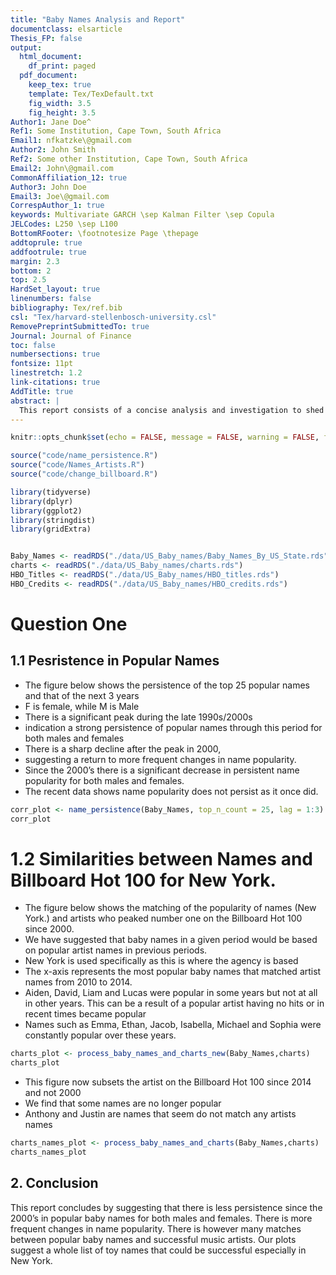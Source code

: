 ```yaml
---
title: "Baby Names Analysis and Report"
documentclass: elsarticle
Thesis_FP: false
output:
  html_document:
    df_print: paged
  pdf_document:
    keep_tex: true
    template: Tex/TexDefault.txt
    fig_width: 3.5
    fig_height: 3.5
Author1: Jane Doe^
Ref1: Some Institution, Cape Town, South Africa
Email1: nfkatzke\@gmail.com
Author2: John Smith
Ref2: Some other Institution, Cape Town, South Africa
Email2: John\@gmail.com
CommonAffiliation_12: true
Author3: John Doe
Email3: Joe\@gmail.com
CorrespAuthor_1: true
keywords: Multivariate GARCH \sep Kalman Filter \sep Copula
JELCodes: L250 \sep L100
BottomRFooter: \footnotesize Page \thepage
addtoprule: true
addfootrule: true
margin: 2.3
bottom: 2
top: 2.5
HardSet_layout: true
linenumbers: false
bibliography: Tex/ref.bib
csl: "Tex/harvard-stellenbosch-university.csl"
RemovePreprintSubmittedTo: true
Journal: Journal of Finance
toc: false
numbersections: true
fontsize: 11pt
linestretch: 1.2
link-citations: true
AddTitle: true
abstract: |
  This report consists of a concise analysis and investigation to shed light on the factors affecting baby names. This is specficially done for a New York based kids' toy design agency.
---
```




```r
knitr::opts_chunk$set(echo = FALSE, message = FALSE, warning = FALSE, fig.width = 6, fig.height = 5, fig.pos="H", fig.pos = 'H')

source("code/name_persistence.R")
source("code/Names_Artists.R")
source("code/change_billboard.R")


```

```r
library(tidyverse)
library(dplyr)
library(ggplot2)
library(stringdist)
library(gridExtra)


Baby_Names <- readRDS("./data/US_Baby_names/Baby_Names_By_US_State.rds")
charts <- readRDS("./data/US_Baby_names/charts.rds")
HBO_Titles <- readRDS("./data/US_Baby_names/HBO_titles.rds")
HBO_Credits <- readRDS("./data/US_Baby_names/HBO_credits.rds")

```

# Question One 

## 1.1 Pesristence in Popular Names

* The figure below shows the persistence of the top 25 popular names and that of the next 3 years
* F is female, while M is Male
* There is a significant peak during the late 1990s/2000s
* indication a strong persistence of popular names through this period for both males and females 
* There is a sharp decline after the peak in 2000, 
* suggesting a return to more frequent changes in name popularity. 
* Since the 2000's there is  a significant decrease in persistent name popularity for both males and females. 
* The recent data shows name popularity does not persist as it once did.

```r

corr_plot <- name_persistence(Baby_Names, top_n_count = 25, lag = 1:3)
corr_plot

```

# 1.2 Similarities between Names and Billboard Hot 100 for New York.

* The figure below shows the matching of the popularity of names (New York.) and artists who peaked number one on the Billboard Hot 100 since 2000.
* We have suggested that baby names in a given period would be based on popular artist names in previous periods.
* New York is used specifically as this is where the agency is based
* The x-axis represents the most popular baby names that matched artist names from 2010 to 2014.
* Aiden, David, Liam and Lucas were popular in some years but not at all in other years. This can be a result of a popular artist having no hits or in recent times became popular
* Names such as Emma, Ethan, Jacob, Isabella, Michael and Sophia were constantly popular over these years.

```r
charts_plot <- process_baby_names_and_charts_new(Baby_Names,charts)
charts_plot
```

* This figure now subsets the artist on the Billboard Hot 100 since 2014 and not 2000
* We find that some names are no longer popular
* Anthony and Justin are names that seem do not match any artists names

```r

charts_names_plot <- process_baby_names_and_charts(Baby_Names,charts)
charts_names_plot
```

## 2. Conclusion

This report concludes by suggesting that there is less persistence since the 2000's in popular baby names for both males and females. There is more frequent changes in name popularity. There is however many matches between popular baby names and successful music artists. Our plots suggest a whole list of toy names that could be successful especially in New York.




